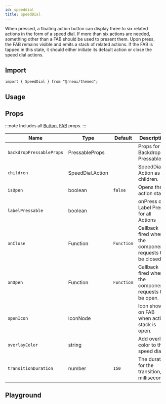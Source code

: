 ```yaml
---
id: speeddial
title: SpeedDial
---
```



<IconsStyle />

When pressed, a floating action button can display three to six related actions in the form of a speed dial.
If more than six actions are needed, something other than a FAB should be used to present them.
Upon press, the FAB remains visible and emits a stack of related actions.
If the FAB is tapped in this state, it should either initiate its default action or close the speed dial actions.

## Import

```tsx
import { SpeedDial } from "@rneui/themed";
```

## Usage

<Usage />

## Props

:::note
Includes all [Button](button#props), [FAB](fab#props) props.
:::

<div class='table-responsive'>

| Name                     | Type             | Default    | Description                                              |
| ------------------------ | ---------------- | ---------- | -------------------------------------------------------- |
| `backdropPressableProps` | PressableProps   |            | Props for Backdrop Pressable                             |
| `children`               | SpeedDial.Action |            | SpeedDial Action as children.                            |
| `isOpen`                 | boolean          | `false`    | Opens the action stack.                                  |
| `labelPressable`         | boolean          |            | onPress on Label Press for all Actions                   |
| `onClose`                | Function         | `Function` | Callback fired when the component requests to be closed. |
| `onOpen`                 | Function         | `Function` | Callback fired when the component requests to be open.   |
| `openIcon`               | IconNode         |            | Icon shown on FAB when action stack is open.             |
| `overlayColor`           | string           |            | Add overlay color to the speed dial.                     |
| `transitionDuration`     | number           | `150`      | The duration for the transition, in milliseconds.        |

</div>

## Playground

<Play />

